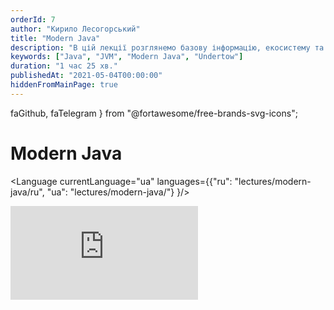 ```yaml
---
orderId: 7
author: "Кирило Лесогорський"
title: "Modern Java"
description: "В цій лекції розглянемо базову інформацію, екосистему та фічі <strong>Java</strong>. Після цього Кирило розповість про структуру gradle проекту та створить невеликий веб-застосунок з використанням веб-серверу Undertow"
keywords: ["Java", "JVM", "Modern Java", "Undertow"]
duration: "1 час 25 хв."
publishedAt: "2021-05-04T00:00:00"
hiddenFromMainPage: true
---
```


  faGithub,
  faTelegram
} from "@fortawesome/free-brands-svg-icons";

#  Modern Java

<Language
  currentLanguage="ua"
  languages={{"ru": "lectures/modern-java/ru", "ua": "lectures/modern-java/"}
}/>

<VideoWrapper duration="1 час 24 хв.">
  <iframe
    src="https://www.youtube.com/embed/U5kfvTeg2sU"
    frameBorder="0"
    allow="accelerometer; autoplay; encrypted-media; gyroscope; picture-in-picture"
    allowFullScreen
  />
</VideoWrapper>

<IntroBlueBubble {...introBubble.ua}/>

<TimelineOfContents
  timeline={[
    {
      linkTo: "#welcome-to-java",
      title: "Welcome to Java world"
    },
    {
      linkTo: "#whats-new-in-java",
      title: "What's new in Java 8-11"
    },
    {
      linkTo: "#java-ecosystem",
      title: "Java ecosystem"
    },
    {
      linkTo: "#typical-java-development-environment",
      title: "Typical Java development environment"
    }
  ]}
/>

<Level
  id="welcome-to-java"
  number="1"
  name="Welcome to Java world"
  difficulty="Beginner"
  objectives="Що таке Java і як її варити"
/>

_Java_ - це мова програмування загального призначення, заснована на класах, об’єктно-орієнтована та розроблена так, щоб мати як можна менше залежностей реалізації. Вона розроблена з урахуванням парадигми **W**rite **O**nce - **R**un **A**nywhere(WORA), що означає, що скомпільований код Java може працювати на усіх платформах, які підтримують Java, без необхідності перекомпіляції. Java-застосунки зазвичай компілюються в байт-код, який може працювати на будь-якій віртуальній машині Java(JVM), незалежно від архітектури комп’ютера.

<div className="bubble small subtle">
  Ява? Це коли замість «Кобол завдає удар у відповідь» пишуть «удар.нанестиВідповідь
  (новий Кобол ())» — ось це Ява.
</div>

<hr />


<DetailsCard>
  <strong>Java - високорівнева мова</strong>
  <>
    Окрім того, що Java більше похожа на людську мову, ніж інші машинні коди, Java також бере на себе керування пам'яттю, що значно спрощує розробку та зменшує кількість багів.

    ```java
    // C/C++ language allocate memory
    int *testArray = malloc(5 * sizeof(int));
    free(testArray);

    // allocate memory
    ArrayList list = new ArrayList();
    list.add('Hi!');

    // cleanup memory by garbage collector
    ```

    Пам'ять керується автоматично.
  </>
</DetailsCard>


<DetailsCard>
  <strong>Java - об'єктно-орієнтована мова</strong>
  <>
    в Java є:

    - класи
    - інтерфейси
    - абстрактні класи
    - пакети
    - успадкування

    <JavaOOSnippet />
  </>
</DetailsCard>


<DetailsCard>
  <strong>Java - в якійсь-то мірі функціональна мова</strong>

  <ul>
      <li> Функції вищого порядку за допомогою функціональних інтерфейсів </li>
      <li> Декілька абстракцій зі світу функціонального програмування, таких як Optional </li>
  </ul>
</DetailsCard>


<Level id="whats-new-in-java" number="2" name="What's new in Java 8-11" difficulty="Intermediate" objectives="В Java 8+ було додано багато нових фіч. Вони дуже сильно вплинули на те, як ми пишемо наші програми. Їх знання та застосування на практиці важні для сучасного розробника" />


<DetailsCard>
  Functional Interfaces
  <JavaFISnippet />
</DetailsCard>


<DetailsCard>
  Stream API
  <>
    <JavaStreamSnippet />

    Часто використовувані операції стрімів:

    - Intermediate
      - sorted
      - filter
      - map
    - Terminal
      - collect
      - reduce
      - forEach
      - findAny
      - findFirst
  </>
</DetailsCard>


<DetailsCard>
  Optional
  <>
    <i>Ah, almost monads</i>

    <JavaOptionalSnippet />
  </>
</DetailsCard>


<DetailsCard>
  Static, default and private interface methods
  <JavaPSDIMSnippet />
</DetailsCard>


<DetailsCard>
  Module system
  <JavaModuleSnippet />
</DetailsCard>


<DetailsCard>
  Try-catch with resources
  <JavaTrycatchSnippet />
</DetailsCard>


<DetailsCard>
  JSHell CLI REPL

  Введіть в терміналі `jshell` та експериментуйте
</DetailsCard>


<DetailsCard>
  HTTP Client

  <JavaHTTPClientSnippet />
</DetailsCard>


<DetailsCard>
  Other changes

  <>
    - GC interface
    - Nest Based Access Control
    - Immutable collections
    - String methods
    - Run java files from command line with `java`
    - No-Op GC
    - CompletableFuture
    - Variable handles
  </>
</DetailsCard>


<Level id="java-ecosystem" number="3" name="Java ecosystem" difficulty="Hard" objectives="Вивчити екосистему й управління пакетами" />

### Види кави, або що можна створювати на Java

<div className="columns">
  <div className="column col-4">
    <div className="panel">
      <div className="panel-header">
        <a href="https://spring.io/"><strong>Web застосунки</strong></a>
      </div>
      <div className="panel-body">
        API, MVC, Map-Reduce та багато іншого. Величезний вибір бібліотек та фреймворків
      </div>
    </div>
  </div>
  <div className="column col-4">
    <div className="panel">
      <div className="panel-header">
        <a href="#"><strong>Крос-платформений Desktop</strong></a>
      </div>
      <div className="panel-body">
        Багатоплатформовий десктоп не дуже затребуваний, однак для застосунків, які потребують доступ до операційної системи або дуже вимогливі до ресурсів, таких як IDE, Java - відмінний вибір
      </div>
    </div>
  </div>
  <div className="column col-4">
    <div className="panel">
      <div className="panel-header">
        <a href="#"><strong>Нативна Android розробка</strong></a>
      </div>
      <div className="panel-body">
        Нативна розробка застосунків під андроїд. Останнім часом витісняється Kotlin.
      </div>
    </div>
  </div>
</div>

### Стиль написання коду

Стиль написання коду – це набір принципів для конкретної мови програмування, які рекомендують стиль та методи програмування для кожного аспекту програми, написаної на цій мова. Ці угоди зазвичай охоплюють організацію файлів, відступи, коментарі, оголошення, оператори, пробіли, згоди стосовно імен, методи програмування, принципи програмування, практичні правила програмування, передові методи архітектури і т.д. Це керівні вказівки стосовно якості структури програмного забезпечення. Програмістах наполегливо рекомендується дотримуватися цих рекомендацій, для того, щоб поліпшити читабельність вихідного коду та полегшити підтримку програмного забезпечення.

В Java немає єдиного стилю написання коду, замість цього – кожен проект обирає стиль під власні потреби. Однак, існує три популярних стиля:

- Google style guide
- Oracle code conventions
- Spring code style

### Фреймворки та бібліотеки

`Фре́ймворк — програмна платформа, що визначаюча структура програмної системи; програмне забезпечення, що полегшує розробку та об’єднання різних компонентів великого програмного проекту.` - Wikipedia

<img src="https://pbs.twimg.com/media/DvIFxwfXcAAEyWL.jpg" />

Фреймворки надають необхідну інфраструктуру для проекту, тим самим зменшуючи кількість бойлерплейту та збільшуючи швидкість розробки.
Від бібліотеки фреймворк відрізняється використанням принципу інверсії управління - прикладний код, написаний програмістами, викликається із коду фреймворку, що дозволяє абстрагуватися від багатьох низькорівневих операцій.


Приклади Java фреймворків і бібліотек:
- Web
  - Spring
  - Play
  - Vert.x
- ORMs
    - Hibernate
    - EclipseLink
    - OpenJPA
 - Misc
    - RX Java
    - Apache Hadoop
    - Apache Lucene

### Статичні аналізатори (aka лінтери)
Статичний аналізатор – інструмент, який слідкує за коректністю програми, не запускаючи її. Інструменти для статичного аналізу можуть знаходити розповсюджені помилки та антипатерни, які компілятор пропустив. Також, вони можуть слідкувати за відповідністю стилю написання коду, тим самим спрощуючи  життя програмістам.

В **Java** для статичного аналізу використовуються такі інструменти:

- PMD
- Cobertura
- FindBugs
- Jacoco

### Профайлери
Ghjafqkths - це інструмент, який відслідковує конструкції та операції Java-байткоду на рівні JVM. Ці конструкції й операції включають створення об’єктів, ітеративне виконання (включаючи рекурсивні виклики), виконання методів, виконання потоків та зборку мусору.
Приклади профіліровщиків:
- JProfiler
- YourKit
- VisualVM

### JVM Languages
Java - не єдина JVM мова. Існують й інші мови, які можна компілювати в Java-байткод. Такі мови зазвичай сумісні з існуючим Java-кодом.

Приклади таких мов:
 - Scala
 - Kotlin
 - Clojure
 - Groovy

### Package management

Пакетні менеджери дозволяють перевикористовувати існуючий код та бібліотеки з легкістю. "Зовнішній" по відношенню до проекту код називається `залежністю`.
В світі Java активно використовують два пакетних менеджера: **Gradle** і **Maven**

<br />


| Gradle                                       | Maven                                                  |
| -------------------------------------------- |:------------------------------------------------------:|
| Gradle Build time is short and fast.         | Maven performance is slow as compared to Gradle.       |
| Gradle Scripts are shorter and cleaner.      | Maven scripts are a bit lengthy as compared to Gradle. |
| DSL based                                    | XML-based                                              |
| Supports incremental compilation             | Does not supports incremental compilation              |

<br />

#### Приклади gradle команд

| Команда                                     | Опис                                             |
| -------------------------------------------- |:------------------------------------------------------:|
| gradle build                                 | збірка проекту, запуск `assemble` и `check` задач      |
| gradle clean build                           | збірка проекту з нуля, без використання кешу          |
| gradle test                                  | запуск тестів                                          |

<Level id="typical-java-development-environment" number="4" name="Typical java development envicronment" difficulty="Easy" objectives="Дізнатись, що необхідно для розробки на Java окрім JDK" />

- IDE - Intellij IDEA / Eclipse / NetBeansIDE / VS Code / Text Editor
- Operating System - Linux / Windows / Mac
- VM/Container - Vagrant / Docker
- VCS - Git / SVN / Mercurial

## Useful links

* [Useful java links repository](https://github.com/Vedenin/useful-java-links)
* [Useful java articles and guides](https://www.baeldung.com/)
* [List of popular java libraries](https://github.com/akullpp/awesome-java)

## Additional materials

* [Clean code](https://www.amazon.com/Clean-Code-Handbook-Software-Craftsmanship-ebook/dp/B001GSTOAM)
* [GOF Design Patterns](https://www.amazon.com/Design-Patterns-Object-Oriented-Addison-Wesley-Professional-ebook/dp/B000SEIBB8)
* [SICP](https://www.amazon.com/Structure-Interpretation-Computer-Programs-Engineering/dp/0262510871)
* [Effective Java](https://www.amazon.de/dp/0134685997?tag=hackr03c-21)

<ThatsAllFolks />

<div className="bubble">
  А на сьогодні все! Свої запитання та відгуки залишайте на сайті <a href="https://academy.binary-studio.com/"><strong>Binary Studio Academy</strong></a>. Бажаю вам успіхів, не втрачайте мотивації та вчиться з задоволенням. Дякую за увагу!
</div>

